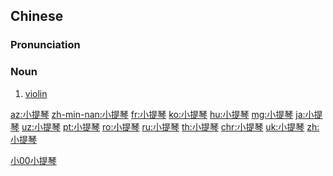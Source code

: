 ==Chinese==
{{zh-forms|type=12}}

===Pronunciation===
{{zh-pron
|m=xiǎotíqín
|c=siu2 tai4 kam4
|mn=kh,qz,tp,xm,zz:sió-thê-khîm
|cat=n
}}

===Noun===
{{zh-noun|mw=把}}
# {{lb|zh|musical instruments}} [[violin]]

[[Category:zh:Musical instruments|小00小提琴]]

[[az:小提琴]]
[[zh-min-nan:小提琴]]
[[fr:小提琴]]
[[ko:小提琴]]
[[hu:小提琴]]
[[mg:小提琴]]
[[ja:小提琴]]
[[uz:小提琴]]
[[pt:小提琴]]
[[ro:小提琴]]
[[ru:小提琴]]
[[th:小提琴]]
[[chr:小提琴]]
[[uk:小提琴]]
[[zh:小提琴]]